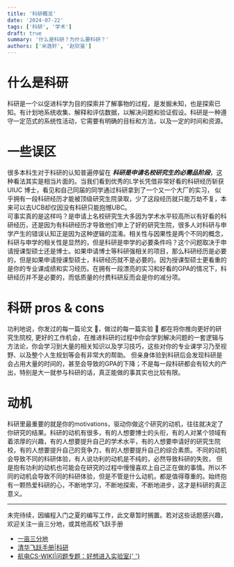 ```yaml
---
title: '科研概览'
date: '2024-07-22'
tags: ['科研', '学术']
draft: true
summary: '什么是科研？为什么要科研？'
authors: ['米逸轩', '赵钦鉴']
---
```


# 什么是科研

科研是一个以促进科学为目的探索并了解事物的过程，是发掘未知，也是探索已知。有计划地系统收集、解释和评估数据，以解决问题和验证假设。科研是一种遵守一定范式的系统性活动，它需要有明确的目标和方法，以及一定的时间和资源。

# 一些误区

很多本科生对于科研的认知普遍停留在 **_科研是申请名校研究生的必需品阶段_**，这种看法其实是相当片面的。当我们看到优秀的L学长凭借非常好看的科研经历斩获 UIUC 博士，看见和自己同届的同学通过科研拿到了一个又一个大厂的实习，
似乎拥有一段科研经历才能被顶级研究生院录取，少了这段经历就只能万劫不复，本来可以去UCB却仅因没有科研只能抱憾UBC。  
可事实真的是这样吗？是申请上名校研究生大多因为学术水平较高所以有好看的科研经历，还是因为有科研经历才导致他们申上了好的研究生院，很多人对科研与申学产生的错误认知正是因为这种逻辑的混淆。相关性与因果性是两个不同的概念，
科研与申学的相关性是显然的，但是科研是申学的必要条件吗？这个问题取决于申请授课型硕士还是博士。如果申请博士等科研强相关的项目，那么科研经历是必要的，但是如果申请授课型硕士，科研经历就不是必要的。因为授课型硕士更看重的
是你的专业课成绩和实习经历。在拥有一段漂亮的实习和好看的GPA的情况下，科研经历并不是必要的，而低质量的付费科研反而会是你的减分项。

# 科研 pros & cons

功利地说，你发过的每一篇论文 📑，做过的每一篇实验 🧪 都在将你推向更好的研究生院校, 更好的工作机会，在推进科研的过程中你会学到解决问题的一套逻辑与方法论，你会学习到大量的相关知识以及学习技巧，这些对你的专业课学习乃至视野、以及整个人生规划等会有非常大的帮助。
但亲身体验到科研后会发现科研是会占用大量的时间的，甚至会导致的GPA的下降；不是每一段科研都会有较大的产出，特别是大一就参与科研的话，真正能做的事其实也比较有限。

# 动机

科研里最重要的就是你的motivations，驱动你做这个研究的动机，往往就决定了你研究的结果。科研的动机有很多，有的人想要博士的头衔，有的人对某个领域有着浓厚的兴趣，有的人想要提升自己的学术水平，有的人想要申请好的研究生院校，有的人想要提升自己的竞争力，有的人想要提升自己的综合素质。不同的动机会导致不同的科研体验，有人说功利的动机是不纯的，必然导致科研的失败，
但是抱有功利的动机也可能会在研究的过程中慢慢喜欢上自己正在做的事情。所以不同的动机会导致不同的科研体验，但是不管是什么动机，都是值得尊重的。始终抱有一颗热爱科研的心，不断地学习，不断地探索，不断地进步，这才是科研的真正意义。

---

未完待续，因编程入门之夏的编写工作，此文章暂时搁置。若对这些话题感兴趣，欢迎关注一亩三分地，或其他高校飞跃手册

<ul>
  <li>
    <a href="https://www.1point3acres.cn/">一亩三分地</a>
  </li>
  <li>
    <a href="https://feiyue.online/prepare/experience/research/">清华飞跃手册|科研</a>
  </li>
  <li>
    <a href="https://hdu-cs.wiki/1.%E6%9D%AD%E7%94%B5%E7%94%9F%E5%AD%98%E6%8C%87%E5%8D%97/1.9%E9%97%AE%E9%A2%98%E4%B8%93%E9%A2%98%EF%BC%9A%E5%A5%BD%E6%83%B3%E8%BF%9B%E5%85%A5%E5%AE%9E%E9%AA%8C%E5%AE%A4">
      航电CS-WIKI|问题专题：好想进入实验室{' '}
    </a>
  </li>
</ul>
